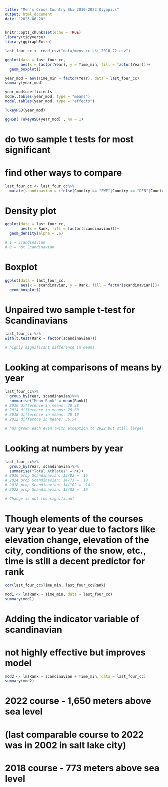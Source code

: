 ```yaml
---
title: "Men's Cross Country Ski 2010-2022 Olympics"
output: html_document
date: "2023-06-20"
---
```


```r
knitr::opts_chunk$set(echo = TRUE)
library(tidyverse)
library(ggiraphExtra)
```

```r
last_four_cc <- read_csv("data/mens_cc_ski_2010-22.csv")
```

```r
ggplot(data = last_four_cc,
       aes(x = factor(Year), y = Time_min, fill = factor(Year)))+
  geom_boxplot()
```

```r
year_mod = aov(Time_min ~ factor(Year), data = last_four_cc)
summary(year_mod)

year_mod$coefficients
model.tables(year_mod, type = "means")
model.tables(year_mod, type = "effects")
```

```r
TukeyHSD(year_mod)

ggHSD( TukeyHSD(year_mod) , no = 1)
```
# do two sample t tests for most significant
# find other ways to compare


```r
last_four_cc <- last_four_cc%>%
  mutate(scandinavian = ifelse(Country == "SWE"|Country == "DEN"|Country == "NOR"|Country == "FIN"| Country == "ISL", 1, 0))
```

# Density plot
```r
ggplot(data = last_four_cc, 
       aes(x = Rank, fill = factor(scandinavian)))+
  geom_density(alpha = .6)

# 1 = Scandinavian
# 0 = not Scandinavian
```
# Boxplot

```r
ggplot(data = last_four_cc, 
       aes(x = scandinavian, y = Rank, fill = factor(scandinavian)))+
  geom_boxplot()
```

# Unpaired two sample t-test for Scandinavians
```r
last_four_cc %>%
with(t.test(Rank ~ factor(scandinavian)))

# highly significant difference in means
```

# Looking at comparisons of means by year 

```r
last_four_cc%>%
  group_by(Year, scandinavian)%>%
  summarise("Mean Rank" = mean(Rank)) 
# 2010 difference in means: 20.38 
# 2014 difference in means: 28.60
# 2018 difference in means: 38.10
# 2022 differnce in means: 36.54 

# has grown each even (with exception to 2022 but still large)
```
# Looking at numbers by year 
```r
last_four_cc%>%
  group_by(Year, scandinavian)%>%
  summarise("Total Athletes" = n())
# 2010 prop Scandinavian: 13/82 = .16
# 2014 prop Scandinavian: 14/73 = .19
# 2018 prop Scandinavian: 14/102 = .14
# 2022 prop Scandinavian: 13/82 = .16

# Change is not too significant 
```
# Though elements of the courses vary year to year due to factors like elevation change, elevation of the city, conditions of the snow, etc., time is still a decent predictor for rank
```r
cor(last_four_cc$Time_min, last_four_cc$Rank)

mod1 <- lm(Rank ~ Time_min, data = last_four_cc)
summary(mod1)
```
# Adding the indicator variable of scandinavian
# not highly effective but improves model
```r
mod2 <- lm(Rank ~ scandinavian + Time_min, data = last_four_cc)
summary(mod2)
```

# 2022 course - 1,650 meters above sea level
# (last comparable course to 2022 was in 2002 in salt lake city)

# 2018 course - 773 meters above sea level





